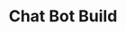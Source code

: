 ---
title: 'Chat Bot Build'
slug: 'chatbot-build'
contentType: 'Exercise'
contentSrc: '@MakeSchool2/ChatBotWalkthrough'
---